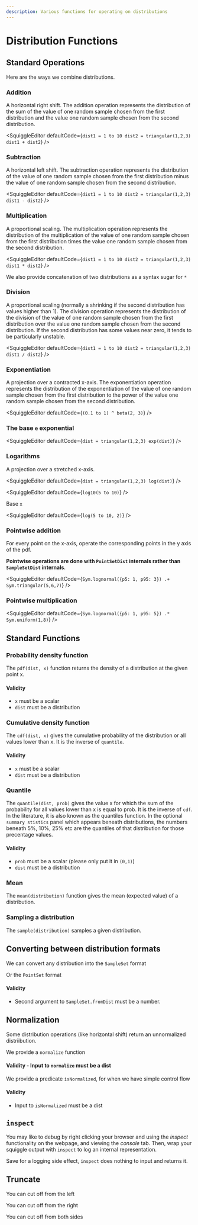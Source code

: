 ```yaml
---
description: Various functions for operating on distributions
---
```



# Distribution Functions

## Standard Operations

Here are the ways we combine distributions.

### Addition

A horizontal right shift. The addition operation represents the distribution of the sum of
the value of one random sample chosen from the first distribution and the value one random sample
chosen from the second distribution.

<SquiggleEditor
  defaultCode={`dist1 = 1 to 10
dist2 = triangular(1,2,3)
dist1 + dist2`}
/>

### Subtraction

A horizontal left shift. The subtraction operation represents the distribution of the value of
one random sample chosen from the first distribution minus the value of one random sample chosen
from the second distribution.

<SquiggleEditor
  defaultCode={`dist1 = 1 to 10
dist2 = triangular(1,2,3)
dist1 - dist2`}
/>

### Multiplication

A proportional scaling. The multiplication operation represents the distribution of the multiplication of
the value of one random sample chosen from the first distribution times the value one random sample
chosen from the second distribution.

<SquiggleEditor
  defaultCode={`dist1 = 1 to 10
dist2 = triangular(1,2,3)
dist1 * dist2`}
/>

We also provide concatenation of two distributions as a syntax sugar for `*`

<SquiggleEditor defaultCode="(0.1 to 1) * triangular(1,2,3)" />

### Division

A proportional scaling (normally a shrinking if the second distribution has values higher than 1).
The division operation represents the distribution of the division of
the value of one random sample chosen from the first distribution over the value one random sample
chosen from the second distribution. If the second distribution has some values near zero, it
tends to be particularly unstable.

<SquiggleEditor
  defaultCode={`dist1 = 1 to 10
dist2 = triangular(1,2,3)
dist1 / dist2`}
/>

### Exponentiation

A projection over a contracted x-axis. The exponentiation operation represents the distribution of
the exponentiation of the value of one random sample chosen from the first distribution to the power of
the value one random sample chosen from the second distribution.

<SquiggleEditor defaultCode={`(0.1 to 1) ^ beta(2, 3)`} />

### The base `e` exponential

<SquiggleEditor
  defaultCode={`dist = triangular(1,2,3)
exp(dist)`}
/>

### Logarithms

A projection over a stretched x-axis.

<SquiggleEditor
  defaultCode={`dist = triangular(1,2,3)
log(dist)`}
/>

<SquiggleEditor defaultCode={`log10(5 to 10)`} />

Base `x`

<SquiggleEditor defaultCode={`log(5 to 10, 2)`} />

### Pointwise addition

For every point on the x-axis, operate the corresponding points in the y axis of the pdf.

**Pointwise operations are done with `PointSetDist` internals rather than `SampleSetDist` internals**.

<SquiggleEditor defaultCode={`Sym.lognormal({p5: 1, p95: 3}) .+ Sym.triangular(5,6,7)`} />

### Pointwise multiplication

<SquiggleEditor defaultCode={`Sym.lognormal({p5: 1, p95: 5}) .* Sym.uniform(1,8)`} />

## Standard Functions

### Probability density function

The `pdf(dist, x)` function returns the density of a distribution at the
given point x.

<SquiggleEditor defaultCode="pdf(normal(0,1),0)" />

#### Validity

- `x` must be a scalar
- `dist` must be a distribution

### Cumulative density function

The `cdf(dist, x)` gives the cumulative probability of the distribution
or all values lower than x. It is the inverse of `quantile`.

<SquiggleEditor defaultCode="cdf(normal(0,1),0)" />

#### Validity

- `x` must be a scalar
- `dist` must be a distribution

### Quantile

The `quantile(dist, prob)` gives the value x for which the sum of the probability for all values
lower than x is equal to prob. It is the inverse of `cdf`. In the literature, it
is also known as the quantiles function. In the optional `summary stistics` panel which appears
beneath distributions, the numbers beneath 5%, 10%, 25% etc are the quantiles of that distribution
for those precentage values.

<SquiggleEditor defaultCode="quantile(normal(0,1),0.5)" />

#### Validity

- `prob` must be a scalar (please only put it in `(0,1)`)
- `dist` must be a distribution

### Mean

The `mean(distribution)` function gives the mean (expected value) of a distribution.

<SquiggleEditor defaultCode="mean(normal(5, 10))" />

### Sampling a distribution

The `sample(distribution)` samples a given distribution.

<SquiggleEditor defaultCode="sample(normal(0, 10))" />

## Converting between distribution formats

We can convert any distribution into the `SampleSet` format

<SquiggleEditor defaultCode="SampleSet.fromDist(normal(5, 10))" />

Or the `PointSet` format

<SquiggleEditor defaultCode="PointSet.fromDist(normal(5, 10))" />

#### Validity

- Second argument to `SampleSet.fromDist` must be a number.

## Normalization

Some distribution operations (like horizontal shift) return an unnormalized distriibution.

We provide a `normalize` function

<SquiggleEditor defaultCode="normalize((0.1 to 1) + triangular(0.1, 1, 10))" />

#### Validity - Input to `normalize` must be a dist

We provide a predicate `isNormalized`, for when we have simple control flow

<SquiggleEditor defaultCode="isNormalized((0.1 to 1) * triangular(0.1, 1, 10))" />

#### Validity

- Input to `isNormalized` must be a dist

## `inspect`

You may like to debug by right clicking your browser and using the _inspect_ functionality on the webpage, and viewing the _console_ tab. Then, wrap your squiggle output with `inspect` to log an internal representation.

<SquiggleEditor defaultCode="inspect(SampleSet.fromDist(0.1 to 1))" />

Save for a logging side effect, `inspect` does nothing to input and returns it.

## Truncate

You can cut off from the left

<SquiggleEditor defaultCode="truncateLeft(Sym.normal(5,3), 6)" />

You can cut off from the right

<SquiggleEditor defaultCode="truncateRight(Sym.normal(5,3), 6)" />

You can cut off from both sides

<SquiggleEditor defaultCode="truncate(Sym.normal(5,3), 1, 7)" />
